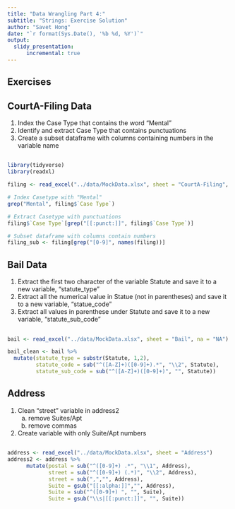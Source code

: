 ```yaml
---
title: "Data Wrangling Part 4:"
subtitle: "Strings: Exercise Solution"
author: "Savet Hong"
date: "`r format(Sys.Date(), '%b %d, %Y')`"
output:
  slidy_presentation:
      incremental: true
---
```

  

## Exercises
## CourtA-Filing Data
1. Index the Case Type that contains the word "Mental" 
2. Identify and extract Case Type that contains punctuations
3. Create a subset dataframe with columns containing numbers in the variable name

## 
```r
library(tidyverse)
library(readxl)

filing <- read_excel("../data/MockData.xlsx", sheet = "CourtA-Filing", skip = 1)

# Index Casetype with "Mental"
grep("Mental", filing$`Case Type`)

# Extract Casetype with punctuations
filing$`Case Type`[grep("[[:punct:]]", filing$`Case Type`)]

# Subset dataframe with columns contain numbers
filing_sub <- filing[grep("[0-9]", names(filing))]

```


## Bail Data
1. Extract the first two character of the variable Statute and save it to a new variable, "statute_type"
2. Extract all the numerical value in Statue (not in parentheses) and save it to a new variable, "statue_code"
3. Extract all values in parenthese under Statute and save it to a new variable, "statute_sub_code"

## 
```r
bail <- read_excel("../data/MockData.xlsx", sheet = "Bail", na = "NA")

bail_clean <- bail %>%
  mutate(statute_type = substr(Statute, 1,2),
         statute_code = sub("^([A-Z]+)([0-9]+).*", "\\2", Statute),
         statute_sub_code = sub("^([A-Z]+)([0-9]+)", "", Statute))
```

## Address
1. Clean "street" variable in address2 
    a. remove Suites/Apt
    b. remove commas
2. Create variable with only Suite/Apt numbers

## 
```r
address <- read_excel("../data/MockData.xlsx", sheet = "Address")       
address2 <- address %>%
      mutate(postal = sub("^([0-9]+) .*", "\\1", Address),
             street = sub("^([0-9]+) (.*)", "\\2", Address),
             street = sub(",","", Address),
             Suite = gsub("[[:alpha:]]","", Address),
             Suite = sub("^([0-9]+) ", "", Suite),
             Suite = gsub("\\s|[[:punct:]]", "", Suite))
```
